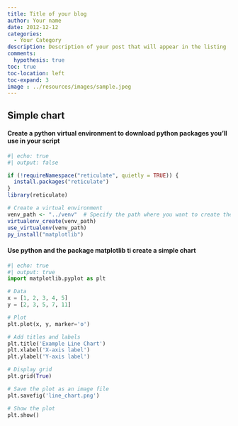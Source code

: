 ```yaml
---
title: Title of your blog
author: Your name
date: 2012-12-12
categories:
  - Your Category
description: Description of your post that will appear in the listing
comments:
  hypothesis: true
toc: true
toc-location: left
toc-expand: 3
image : ../resources/images/sample.jpeg
---
```


## Simple chart
#### Create a python virtual environment to download python packages you'll use in your script
```r
#| echo: true
#| output: false

if (!requireNamespace("reticulate", quietly = TRUE)) {
  install.packages("reticulate")
}
library(reticulate)

# Create a virtual environment
venv_path <- "../venv"  # Specify the path where you want to create the venv
virtualenv_create(venv_path)
use_virtualenv(venv_path)
py_install("matplotlib")
```

#### Use python and the package matplotlib ti create a simple chart
```python
#| echo: true
#| output: true
import matplotlib.pyplot as plt

# Data
x = [1, 2, 3, 4, 5]
y = [2, 3, 5, 7, 11]

# Plot
plt.plot(x, y, marker='o')

# Add titles and labels
plt.title('Example Line Chart')
plt.xlabel('X-axis label')
plt.ylabel('Y-axis label')

# Display grid
plt.grid(True)

# Save the plot as an image file
plt.savefig('line_chart.png')

# Show the plot
plt.show()

```